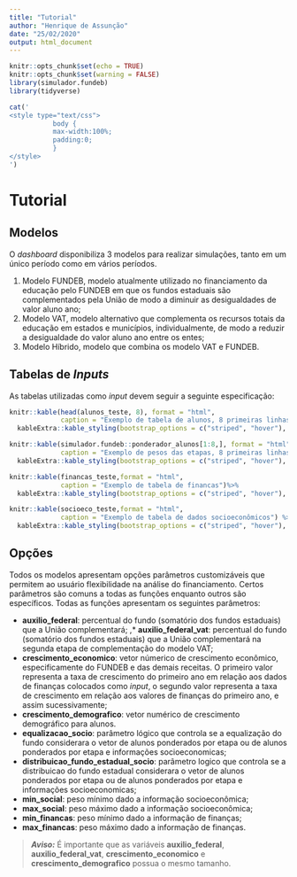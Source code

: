 ```yaml
---
title: "Tutorial"
author: "Henrique de Assunção"
date: "25/02/2020"
output: html_document
---
```


```r
knitr::opts_chunk$set(echo = TRUE)
knitr::opts_chunk$set(warning = FALSE)
library(simulador.fundeb)
library(tidyverse)
```

```r
cat('
<style type="text/css">
           body {          
           max-width:100%;
           padding:0;
           }
</style>
')
```

# Tutorial

## Modelos

O _dashboard_ disponibiliza 3 modelos para realizar simulações, tanto em um único período como em vários períodos.

1. Modelo FUNDEB, modelo atualmente utilizado no financiamento da educação pelo FUNDEB em que os fundos estaduais são complementados pela União de modo a diminuir as desigualdades de valor aluno ano;
2. Modelo VAT, modelo alternativo que complementa os recursos totais da educação em estados e municípios, individualmente, de modo a reduzir a desigualdade do valor aluno ano entre os entes;
3. Modelo Híbrido, modelo que combina os modelo VAT e FUNDEB.

## Tabelas de _Inputs_

As tabelas utilizadas como _input_ devem seguir a seguinte especificação:

```r
knitr::kable(head(alunos_teste, 8), format = "html",
             caption = "Exemplo de tabela de alunos, 8 primeiras linhas") %>%
  kableExtra::kable_styling(bootstrap_options = c("striped", "hover"), full_width = F) 
```

```r
knitr::kable(simulador.fundeb::ponderador_alunos[1:8,], format = "html",
             caption = "Exemplo de pesos das etapas, 8 primeiras linhas") %>%
  kableExtra::kable_styling(bootstrap_options = c("striped", "hover"), full_width = F)
```

```r
knitr::kable(financas_teste,format = "html",
             caption = "Exemplo de tabela de financas")%>%
  kableExtra::kable_styling(bootstrap_options = c("striped", "hover"), full_width = F) 

```

```r
knitr::kable(socioeco_teste,format = "html",
             caption = "Exemplo de tabela de dados socioeconômicos") %>%
  kableExtra::kable_styling(bootstrap_options = c("striped", "hover"), full_width = F) 

```

## Opções

Todos os modelos apresentam opções parâmetros customizáveis que permitem ao usuário flexibilidade na análise do financiamento. Certos parâmetros são comuns a todas as funções enquanto outros são específicos. Todas as funções apresentam os seguintes parâmetros:

* **auxilio_federal**: percentual do fundo (somatório dos fundos estaduais) que a União complementará;
,* **auxilio_federal_vat**: percentual do fundo (somatório dos fundos estaduais) que a União complementará na segunda etapa de complementação do modelo VAT;
* **crescimento_economico**: vetor númerico de crescimento econômico, especificamente do FUNDEB e das demais receitas. O primeiro valor representa a taxa de crescimento do primeiro ano em relação aos dados de finanças colocados como _input_, o segundo valor representa a taxa de crescimento em relação aos valores de finanças do primeiro ano, e assim sucessivamente;
* **crescimento_demografico**: vetor numérico de crescimento demográfico para alunos.
* **equalizacao_socio**: parâmetro lógico que controla se a equalização do fundo considerara o vetor de alunos ponderados por etapa ou de alunos ponderados por etapa e informações socioeconomicas;
* **distribuicao_fundo_estadual_socio**: parâmetro logico que controla se a distribuicao do fundo estadual considerara o vetor de alunos ponderados por etapa ou de alunos ponderados por etapa e informações socioeconomicas;
* **min_social**: peso mínimo dado a informação socioeconômica;
* **max_social**: peso máximo dado a informação socioeconômica;
* **min_financas**: peso mínimo dado a informação de finanças;
* **max_financas**: peso máximo dado a informação de finanças.

> **_Aviso:_**  É importante que as variáveis **auxilio_federal**, **auxilio_federal_vat**, **crescimento_economico** e **crescimento_demografico** possua o mesmo tamanho.